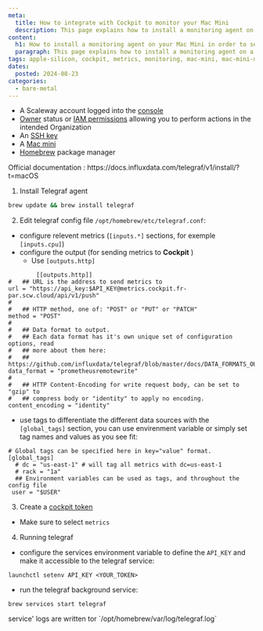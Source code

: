 ```yaml
---
meta:
  title: How to integrate with Cockpit to monitor your Mac Mini
  description: This page explains how to install a monitoring agent on your Mac Mini in order to send metrics to Cockpit.
content:
  h1: How to install a monitoring agent on your Mac Mini in order to send metrics to Cockpit
  paragraph: This page explains how to install a monitoring agent on a Scaleway Mac Mini in order to send metrics to Scaleway Cockpit.
tags: apple-silicon, cockpit, metrics, monitoring, mac-mini, mac-mini-m1, mac-mini-m2
dates:
  posted: 2024-08-23
categories:
  - bare-metal
---
```


<Macro id="requirements" />

- A Scaleway account logged into the [console](https://console.scaleway.com)
- [Owner](/identity-and-access-management/iam/concepts/#owner) status or [IAM permissions](/identity-and-access-management/iam/concepts/#permission) allowing you to perform actions in the intended Organization
- An [SSH key](/identity-and-access-management/organizations-and-projects/how-to/create-ssh-key/)
- A [Mac mini](/bare-metal/apple-silicon/how-to/create-mac-mini/)
- [Homebrew](/bare-metal/apple-silicon/how-to/install-package-manager-mac-mini) package manager


<Message type="note">
  Official documentation : https://docs.influxdata.com/telegraf/v1/install/?t=macOS
</Message>

1. Install Telegraf agent
```bash
brew update && brew install telegraf
````

2. Edit telegraf config file `/opt/homebrew/etc/telegraf.conf`:
  - configure relevent metrics (`[inputs.*]` sections, for exemple `[inputs.cpu]`)
  - configure the output (for sending metrics to **Cockpit** )
    - Use `[outputs.http]`

```
		[[outputs.http]]
#   ## URL is the address to send metrics to
url = "https://api_key:$API_KEY@metrics.cockpit.fr-par.scw.cloud/api/v1/push"
#
#   ## HTTP method, one of: "POST" or "PUT" or "PATCH"
method = "POST"
#
#   ## Data format to output.
#   ## Each data format has it's own unique set of configuration options, read
#   ## more about them here:
#   ## https://github.com/influxdata/telegraf/blob/master/docs/DATA_FORMATS_OUTPUT.md
data_format = "prometheusremotewrite"
#
#   ## HTTP Content-Encoding for write request body, can be set to "gzip" to
#   ## compress body or "identity" to apply no encoding.
content_encoding = "identity"
```
  - use tags to differentiate the different data sources with the
    `[global_tags]` section, you can use envirenment variable or simply set tag
    names and values as you see fit:
```
# Global tags can be specified here in key="value" format.
[global_tags]
  # dc = "us-east-1" # will tag all metrics with dc=us-east-1
  # rack = "1a"
  ## Environment variables can be used as tags, and throughout the config file
 user = "$USER"
```

3. Create a [cockpit token](/observability/cockpit/how-to/create-token)

  - Make sure to select `metrics`

4. Running telegraf

  - configure the services environment variable to define the `API_KEY` and make it accessible to the telegraf service:

```
launchctl setenv API_KEY <YOUR_TOKEN>
```

  - run the telegraf background service:

```
brew services start telegraf
```

<Message type="note">
service' logs are written tor `/opt/homebrew/var/log/telegraf.log`
</Message>

